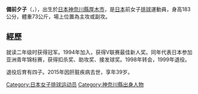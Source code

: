 {{unreferenced|time=2018-11-24T03:38:07+00:00}}
{{volleyball player infobox
|fullname = 備前夕子
|nickname = 
|image = 
|birth_date ={{birth_date|1975|8|6|mf=y}}
|birth_place = {{JPN}}[[神奈川縣|神奈川縣]][[厚木市|厚木市]]
|death_date ={{death_date_and_age|2015|6|3|1975|8|6}}
|spike = 310厘米
|block = 296厘米
|height = {{height|m=1.83}}
|weight = {{weight|kg=73}}
|position = 主攻/副攻
|currentclub = 
|clubnumber = 
|nationalteam =  
}}
{{japanese|japanese=備前 夕子|kana=びぜん ゆうこ|romaji=Bizen Yukō}}
'''備前夕子'''（{{Lang-ja|備前 夕子}}，{{bd|1975年|8月6日|2015年|6月3日|}}），出生於[[日本|日本]][[神奈川縣|神奈川縣]][[厚木市|厚木市]]，是[[日本|日本]]前女子[[排球|排球]]運動員，身高183公分，體重73公斤，場上位置為主攻或副攻。

== 經歷 ==
就读{{link-ja|八王子実践高等学校|八王子実践中学校・高等学校}}二年级时获得{{link-ja|全国高校排球大赛|全国高等学校バレーボール選抜優勝大会}}冠军。1994年加入{{link-ja|日立Beniflu|日立ベルフィーユ}}，获得V联赛最佳新人奖。同年代表日本参加亚洲青年锦标赛，获得扣杀奖、助攻奖、接发球奖。1998年转会{{link-ja|Orange Attackers|オレンジアタッカーズ}}，1999年退役。

退役后育有四子。2015年因肝脏疾病去世，享年39岁。

{{DEFAULTSORT:Bizen Yuko}}
[[Category:日本女子排球运动员|Category:日本女子排球运动员]]
[[Category:神奈川縣出身人物|Category:神奈川縣出身人物]]